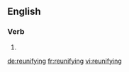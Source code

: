 ==English==

===Verb===
{{head|en|present participle}}

# {{present participle of|reunify|lang=en|nocat=1}}

[[de:reunifying]]
[[fr:reunifying]]
[[vi:reunifying]]